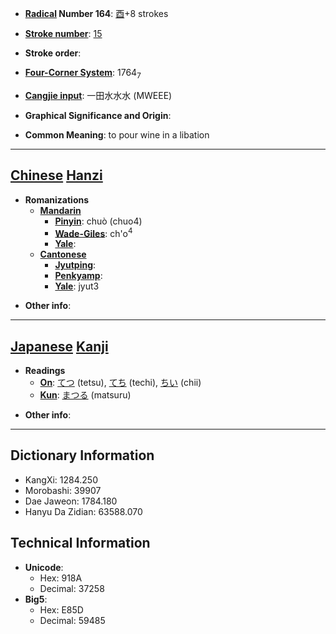 * '''[[Wiktionary:Chinese radical index| Radical]] Number 164''': [[Wiktionary:Chinese radical index 酉|酉]]+8 strokes

* '''[[Wiktionary:Chinese total strokes index|Stroke number]]''': [[Wiktionary:Chinese total strokes index 15|15]]

* '''Stroke order''': 

* '''[[Wiktionary:Chinese four corner index|Four-Corner System]]''': 1764<sub>7</sub>

* '''[[Wiktionary:Chinese Cangjie index|Cangjie input]]''': 一田水水水 (MWEEE)

* '''Graphical Significance and Origin''': 

* '''Common Meaning''': to pour wine in a libation

----

== [[Chinese]] [[Hanzi]] ==

* '''Romanizations'''
** '''[[Mandarin]]'''
*** '''[[Pinyin]]''': chuò (chuo4)
*** '''[[Wade-Giles]]''': ch'o<sup>4</sup>
*** '''[[Yale]]''': 
** '''[[Cantonese]]'''
*** '''[[Jyutping]]''':
*** '''[[Penkyamp]]''': 
*** '''[[Yale]]''': jyut3

* '''Other info''': 

----

== [[Japanese]] [[Kanji]] ==

* '''Readings'''
** '''[[On]]''': [[てつ]] (tetsu), [[てち]] (techi), [[ちい]] (chii)
** '''[[Kun]]''': [[まつる]] (matsuru)

* '''Other info''':  

----

== Dictionary Information ==

* KangXi: 1284.250
* Morobashi: 39907
* Dae Jaweon: 1784.180
* Hanyu Da Zidian: 63588.070

== Technical Information ==

* '''Unicode''':
** Hex: 918A
** Decimal: 37258
* '''Big5''':
** Hex: E85D
** Decimal: 59485